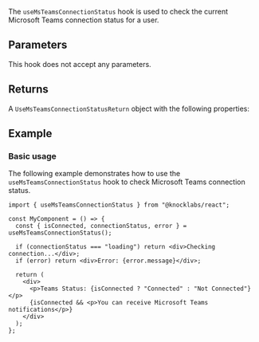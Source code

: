 The `useMsTeamsConnectionStatus` hook is used to check the current Microsoft Teams connection status for a user.

## Parameters

This hook does not accept any parameters.

## Returns

A `UseMsTeamsConnectionStatusReturn` object with the following properties:

<Attributes>
  <Attribute
    name="isConnected"
    type="boolean"
    description="Whether the user has a connected Microsoft Teams account."
  />
  <Attribute
    name="connectionStatus"
    type="'connected' | 'disconnected' | 'loading'"
    description="The current connection status."
  />
  <Attribute
    name="error"
    type="Error | null"
    description="Error object if the status check failed."
  />
</Attributes>

## Example

### Basic usage

The following example demonstrates how to use the `useMsTeamsConnectionStatus` hook to check Microsoft Teams connection status.

```tsx
import { useMsTeamsConnectionStatus } from "@knocklabs/react";

const MyComponent = () => {
  const { isConnected, connectionStatus, error } = useMsTeamsConnectionStatus();

  if (connectionStatus === "loading") return <div>Checking connection...</div>;
  if (error) return <div>Error: {error.message}</div>;

  return (
    <div>
      <p>Teams Status: {isConnected ? "Connected" : "Not Connected"}</p>
      {isConnected && <p>You can receive Microsoft Teams notifications</p>}
    </div>
  );
};
```
